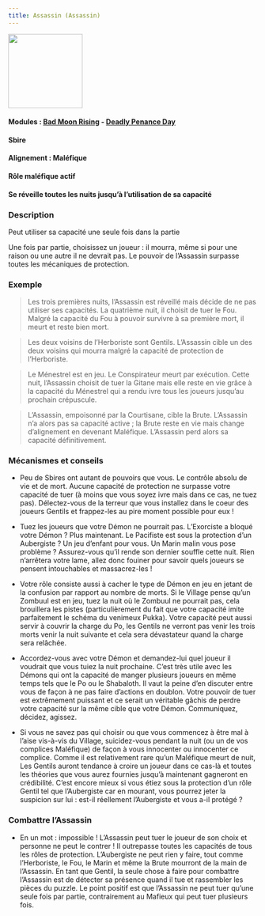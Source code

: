 ```yaml
---
title: Assassin (Assassin)
---
```


<img src='/wiki/img/blood-on-the-clocktower/roles/assassin.png' height='150' />

#### Modules : [Bad Moon Rising](../modules/bad-moon-rising) - [Deadly Penance Day](../modules/deadly-penance-day)
#### Sbire
#### Alignement : Maléfique
#### Rôle maléfique actif
#### Se réveille toutes les nuits jusqu’à l’utilisation de sa capacité


### Description
Peut utiliser sa capacité une seule fois dans la partie

Une fois par partie, choisissez un joueur : il mourra, même si pour une raison ou une autre il ne devrait pas. 
Le pouvoir de l’Assassin surpasse toutes les mécaniques de protection.


### Exemple 


> Les trois premières nuits, l’Assassin est réveillé mais décide de ne pas utiliser ses capacités. La quatrième nuit, il choisit de tuer le Fou. Malgré la capacité du Fou à pouvoir survivre à sa première mort, il meurt et reste bien mort.

> Les deux voisins de l’Herboriste sont Gentils. L’Assassin cible un des deux voisins qui mourra malgré la capacité de protection de l’Herboriste.

> Le Ménestrel est en jeu. Le Conspirateur meurt par exécution. Cette nuit, l’Assassin choisit de tuer la Gitane mais elle reste en vie grâce à la capacité du Ménestrel qui a rendu ivre tous les joueurs jusqu’au prochain crépuscule.  

> L’Assassin, empoisonné par la Courtisane, cible la Brute. L’Assassin n’a alors pas sa capacité active ; la Brute reste en vie mais change d’alignement en devenant Maléfique. L’Assassin perd alors sa capacité définitivement.


### Mécanismes et conseils

- Peu de Sbires ont autant de pouvoirs que vous. Le contrôle absolu de vie et de mort. Aucune capacité de protection ne surpasse votre capacité de tuer (à moins que vous soyez ivre mais dans ce cas, ne tuez pas).
Délectez-vous de la terreur que vous installez dans le coeur des joueurs Gentils et frappez-les au pire moment possible pour eux !

- Tuez les joueurs que votre Démon ne pourrait pas. L’Exorciste a bloqué votre Démon ? Plus maintenant. Le Pacifiste est sous la protection d’un Aubergiste ? Un jeu d’enfant pour vous. Un Marin malin vous pose problème ? Assurez-vous qu’il rende son dernier souffle cette nuit. Rien n’arrêtera votre lame, allez donc fouiner pour savoir quels joueurs se pensent intouchables et massacrez-les !  
 
- Votre rôle consiste aussi à cacher le type de Démon en jeu en jetant de la confusion par rapport au nombre de morts. Si le Village pense qu’un Zombuul est en jeu, tuez la nuit où le Zombuul ne pourrait pas, cela brouillera les pistes (particulièrement du fait que votre capacité imite parfaitement le schéma du venimeux Pukka). Votre capacité peut aussi servir à couvrir la charge du Po, les Gentils ne verront pas venir les trois morts venir la nuit suivante et cela sera dévastateur quand la charge sera relâchée.

- Accordez-vous avec votre Démon et demandez-lui quel joueur il voudrait que vous tuiez la nuit prochaine. C’est très utile avec les Démons qui ont la capacité de manger plusieurs joueurs en même temps tels que le Po ou le Shabaloth. Il vaut la peine d’en discuter entre vous de façon à ne pas faire d’actions en doublon. Votre pouvoir de tuer est extrêmement puissant et ce serait un véritable gâchis de perdre votre capacité sur la même cible que votre Démon. Communiquez, décidez, agissez.

- Si vous ne savez pas qui choisir ou que vous commencez à être mal à l’aise vis-à-vis du Village, suicidez-vous pendant la nuit (ou un de vos complices Maléfique) de façon à vous innocenter ou innocenter ce complice.
Comme il est relativement rare qu’un Maléfique meurt de nuit, Les Gentils auront tendance à croire un joueur dans ce cas-là et toutes les théories que vous aurez fournies jusqu’à maintenant gagneront en crédibilité. C’est encore mieux si vous étiez sous la protection d’un rôle Gentil tel que l’Aubergiste car en mourant, vous pourrez jeter la suspicion sur lui : est-il réellement l’Aubergiste et vous a-il protégé ?

               
### Combattre l’Assassin 

- En un mot : impossible ! L’Assassin peut tuer le joueur de son choix et personne ne peut le contrer ! Il outrepasse toutes les capacités de tous les rôles de protection. L’Aubergiste ne peut rien y faire, tout comme l’Herboriste, le Fou, le Marin et même la Brute mourront de la main de l’Assassin. En tant que Gentil, la seule chose à faire pour combattre l’Assassin est de détecter sa présence quand il tue et rassembler les pièces du puzzle. Le point positif est que l’Assassin ne peut tuer qu’une seule fois par partie, contrairement au Mafieux qui peut tuer plusieurs fois.  

